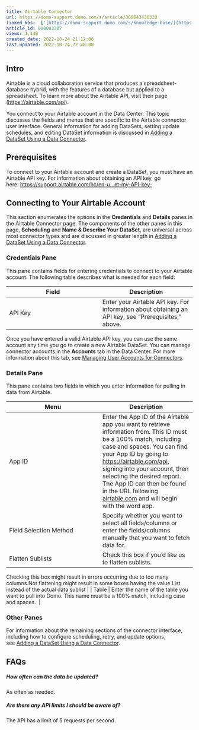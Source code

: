 ```yaml
---
title: Airtable Connector
url: https://domo-support.domo.com/s/article/360043436333
linked_kbs:  ['[https://domo-support.domo.com/s/knowledge-base/](https://domo-support.domo.com/s/knowledge-base/)', '[https://domo-support.domo.com/s/](https://domo-support.domo.com/s/)', '[https://domo-support.domo.com/s/topic/0TO5w000000ZammGAC](https://domo-support.domo.com/s/topic/0TO5w000000ZammGAC)', '[https://domo-support.domo.com/s/topic/0TO5w000000ZanLGAS](https://domo-support.domo.com/s/topic/0TO5w000000ZanLGAS)', '[https://domo-support.domo.com/s/topic/0TO5w000000ZaoQGAS](https://domo-support.domo.com/s/topic/0TO5w000000ZaoQGAS)', '[https://domo-support.domo.com/s/article/360042926274](https://domo-support.domo.com/s/article/360042926274)', '[https://domo-support.domo.com/s/article/360042926054](https://domo-support.domo.com/s/article/360042926054)', '[https://domo-support.domo.com/s/article/360043436333](https://domo-support.domo.com/s/article/360043436333)', '[https://domo-support.domo.com/s/topic/0TO5w000000ZaoQGAS/api-connectors](https://domo-support.domo.com/s/topic/0TO5w000000ZaoQGAS/api-connectors)', '[https://domo-support.domo.com/s/article/360043429933](https://domo-support.domo.com/s/article/360043429933)', '[https://domo-support.domo.com/s/article/360043429953](https://domo-support.domo.com/s/article/360043429953)', '[https://domo-support.domo.com/s/article/360042925494](https://domo-support.domo.com/s/article/360042925494)', '[https://domo-support.domo.com/s/article/360043429913](https://domo-support.domo.com/s/article/360043429913)', '[https://domo-support.domo.com/s/article/4408174643607](https://domo-support.domo.com/s/article/4408174643607)', '[https://domo-support.domo.com/s/login/](https://domo-support.domo.com/s/login/)']
article_id: 000003307
views: 1,140
created_date: 2022-10-24 21:12:00
last updated: 2022-10-24 22:40:00
---
```




Intro
-----


Airtable is a cloud collaboration service that produces a spreadsheet-database hybrid, with the features of a database but applied to a spreadsheet. To learn more about the Airtable API, visit their page ([https://airtable.com/api](https://airtable.com/api "https://airtable.com/api")).


You connect to your Airtable account in the Data Center. This topic discusses the fields and menus that are specific to the Airtable connector user interface. General information for adding DataSets, setting update schedules, and editing DataSet information is discussed in [Adding a DataSet Using a Data Connector](/s/article/360042926274).


Prerequisites
-------------


To connect to your Airtable account and create a DataSet, you must have an Airtable API key. For information about obtaining an API key, go here: [https://support.airtable.com/hc/en-u...et-my-API-key-](https://support.airtable.com/hc/en-us/articles/219046777-How-do-I-get-my-API-key- "https://support.airtable.com/hc/en-us/articles/219046777-How-do-I-get-my-API-key-")


Connecting to Your Airtable Account
-----------------------------------


This section enumerates the options in the **Credentials** and **Details** panes in the Airtable Connector page. The components of the other panes in this page, **Scheduling** and **Name & Describe Your DataSet**, are universal across most connector types and are discussed in greater length in [Adding a DataSet Using a Data Connector](/s/article/360042926274 "Adding a DataSet Using a Data Connector").


### Credentials Pane


This pane contains fields for entering credentials to connect to your Airtable account. The following table describes what is needed for each field:  




| Field | Description |
| --- | --- |
| API Key | Enter your Airtable API key. For information about obtaining an API key, see "Prerequisites," above. |


Once you have entered a valid Airtable API key, you can use the same account any time you go to create a new Airtable DataSet. You can manage connector accounts in the **Accounts** tab in the Data Center. For more information about this tab, see [Managing User Accounts for Connectors](/s/article/360042926054 "Managing User Accounts for Connectors").


### Details Pane


This pane contains two fields in which you enter information for pulling in data from Airtable. 




| Menu | Description |
| --- | --- |
| App ID | Enter the App ID of the Airtable app you want to retrieve information from. This ID must be a 100% match, including case and spaces. You can find your App ID by going to [https://airtable.com/api](https://airtable.com/api "https://airtable.com/api"), signing into your account, then selecting the desired report. The App ID can then be found in the URL following [airtable.com](http://airtable.com) and will begin with the word app.  |
| Field Selection Method | Specify whether you want to select all fields/columns or enter the fields/columns manually that you want to fetch data for. |
| Flatten Sublists | Check this box if you'd like us to flatten sublists.
Checking this box might result in errors occurring due to too many columns.Not flattening might result in some boxes having the value List instead of the actual data sublist
 |
| Table | Enter the name of the table you want to pull into Domo. This name must be a 100% match, including case and spaces.  |


### Other Panes


For information about the remaining sections of the connector interface, including how to configure scheduling, retry, and update options, see [Adding a DataSet Using a Data Connector](/s/article/360042926274).


FAQs
----


##### How often can the data be updated?


As often as needed.


##### Are there any API limits I should be aware of?


The API has a limit of 5 requests per second. 

